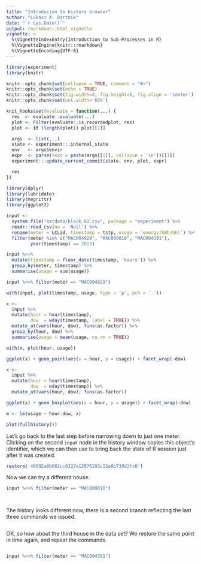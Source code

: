 ```yaml
---
title: "Introducion to history browser"
author: "Lukasz A. Bartnik"
date: "`r Sys.Date()`"
output: rmarkdown::html_vignette
vignette: >
  %\VignetteIndexEntry{Introduction to Sub-Processes in R}
  %\VignetteEngine{knitr::rmarkdown}
  %\VignetteEncoding{UTF-8}
---
```


```r
library(experiment)
library(knitr)

knitr::opts_chunk$set(collapse = TRUE, comment = "#>")
knitr::opts_chunk$set(echo = TRUE)
knitr::opts_chunk$set(fig.width=8, fig.height=6, fig.align = 'center')
knitr::opts_chunk$set(out.width='65%')
```


```r
knit_hooks$set(evaluate = function(...) {
  res  <- evaluate::evaluate(...)
  plot <- Filter(evaluate::is.recordedplot, res)
  plot <- if (length(plot)) plot[[1]]

  args  <- list(...)
  state <- experiment:::internal_state
  env   <- args$envir
  expr  <- parse(text = paste(args[[1]], collapse = '\n'))[[1]]
  experiment:::update_current_commit(state, env, plot, expr)

  res
})
```


```r
library(dplyr)
library(lubridate)
library(magrittr)
library(ggplot2)
```



```r
input <-
  system.file("extdata/block_62.csv", package = "experiment") %>%
  readr::read_csv(na = 'Null') %>%
  rename(meter = LCLid, timestamp = tstp, usage = `energy(kWh/hh)`) %>%
  filter(meter %in% c("MAC004929", "MAC000010", "MAC004391"),
         year(timestamp) == 2013)
```

```r
input %<>%
  mutate(timestamp = floor_date(timestamp, 'hours')) %>%
  group_by(meter, timestamp) %>%
  summarise(usage = sum(usage))
```


```r
input %<>% filter(meter == "MAC004929")
```

```r
with(input, plot(timestamp, usage, type = 'p', pch = '.'))
```
```r
x <-
  input %>%
  mutate(hour = hour(timestamp),
         dow  = wday(timestamp, label = TRUE)) %>%
  mutate_at(vars(hour, dow), funs(as.factor)) %>%
  group_by(hour, dow) %>%
  summarise(usage = mean(usage, na.rm = TRUE))
```

```r
with(x, plot(hour, usage))
```

```r
ggplot(x) + geom_point(aes(x = hour, y = usage)) + facet_wrap(~dow)
```

```r
x <-
  input %>%
  mutate(hour = hour(timestamp),
         dow  = wday(timestamp)) %>%
  mutate_at(vars(hour, dow), funs(as.factor))
```

```r
ggplot(x) + geom_boxplot(aes(x = hour, y = usage)) + facet_wrap(~dow)
```

```r
m <- lm(usage ~ hour:dow, x)
```



```r
plot(fullhistory())
```


Let's go back to the last step before narrowing down to just one meter.
Clicking on the second `input` node in the history window copies this
object's identifier, which we can then use to bring back the state of
R session just after it was created.


```r
restore('40692a8b662cc0327e12076193c13a8b730d2fc0')
```


Now we can try a different house.

```r
input %<>% filter(meter == "MAC000010")
```

```r
```

```r
```


The history looks different now, there is a second branch reflecting
the last three commands we issued.

```r
```


OK, so how about the third house in the data set? We restore the same
point in time again, and repeat the commands.

```r
```

```r
input %<>% filter(meter == "MAC004391")
```

```r
```

```r
```

```r
```
